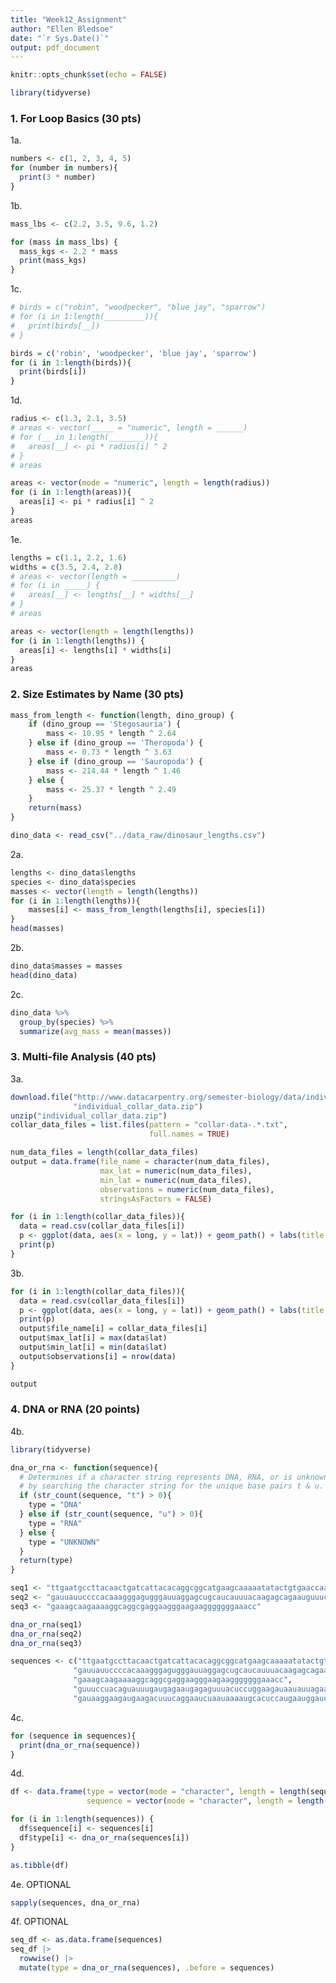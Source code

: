```yaml
---
title: "Week12_Assignment"
author: "Ellen Bledsoe"
date: "`r Sys.Date()`"
output: pdf_document
---
```


```r
knitr::opts_chunk$set(echo = FALSE)
```


```r
library(tidyverse)
```

### 1. For Loop Basics (30 pts)

1a.

```r
numbers <- c(1, 2, 3, 4, 5)
for (number in numbers){
  print(3 * number)
}

```

1b.

```r
mass_lbs <- c(2.2, 3.5, 9.6, 1.2)
```

```r
for (mass in mass_lbs) {
  mass_kgs <- 2.2 * mass
  print(mass_kgs)
}
```

1c. 

```r
# birds = c("robin", "woodpecker", "blue jay", "sparrow")
# for (i in 1:length(_________)){
#   print(birds[__])
# }
```

```r
birds = c('robin', 'woodpecker', 'blue jay', 'sparrow')
for (i in 1:length(birds)){
  print(birds[i])
}
```

1d. 

```r
radius <- c(1.3, 2.1, 3.5)
# areas <- vector(_____ = "numeric", length = ______)
# for (__ in 1:length(________)){
#   areas[__] <- pi * radius[i] ^ 2
# }
# areas
```

```r
areas <- vector(mode = "numeric", length = length(radius))
for (i in 1:length(areas)){
  areas[i] <- pi * radius[i] ^ 2
}
areas
```

1e. 

```r
lengths = c(1.1, 2.2, 1.6)
widths = c(3.5, 2.4, 2.8)
# areas <- vector(length = __________)
# for (i in _____) {
#   areas[__] <- lengths[__] * widths[__]
# }
# areas
```

```r
areas <- vector(length = length(lengths))
for (i in 1:length(lengths)) {
  areas[i] <- lengths[i] * widths[i]
}
areas
```

### 2. Size Estimates by Name (30 pts)

```r
mass_from_length <- function(length, dino_group) {
    if (dino_group == 'Stegosauria') {
        mass <- 10.95 * length ^ 2.64
    } else if (dino_group == 'Theropoda') {
        mass <- 0.73 * length ^ 3.63
    } else if (dino_group == 'Sauropoda') {
        mass <- 214.44 * length ^ 1.46
    } else {
        mass <- 25.37 * length ^ 2.49
    }
    return(mass)
}

dino_data <- read_csv("../data_raw/dinosaur_lengths.csv")
```

2a.

```r
lengths <- dino_data$lengths
species <- dino_data$species
masses <- vector(length = length(lengths))
for (i in 1:length(lengths)){
    masses[i] <- mass_from_length(lengths[i], species[i])
}
head(masses)
```

2b.

```r
dino_data$masses = masses
head(dino_data)
```

2c.

```r
dino_data %>%
  group_by(species) %>%
  summarize(avg_mass = mean(masses))
```


### 3. Multi-file Analysis (40 pts)

3a. 
```r
download.file("http://www.datacarpentry.org/semester-biology/data/individual_collar_data.zip", 
              "individual_collar_data.zip")
unzip("individual_collar_data.zip")
collar_data_files = list.files(pattern = "collar-data-.*.txt", 
                               full.names = TRUE)

num_data_files = length(collar_data_files)
output = data.frame(file_name = character(num_data_files),
                    max_lat = numeric(num_data_files),
                    min_lat = numeric(num_data_files),
                    observations = numeric(num_data_files),
                    stringsAsFactors = FALSE)

for (i in 1:length(collar_data_files)){
  data = read.csv(collar_data_files[i])
  p <- ggplot(data, aes(x = long, y = lat)) + geom_path() + labs(title = collar_data_files[i])
  print(p)
}

```

3b. 
```r
for (i in 1:length(collar_data_files)){
  data = read.csv(collar_data_files[i])
  p <- ggplot(data, aes(x = long, y = lat)) + geom_path() + labs(title = collar_data_files[i])
  print(p)
  output$file_name[i] = collar_data_files[i]
  output$max_lat[i] = max(data$lat)
  output$min_lat[i] = min(data$lat)
  output$observations[i] = nrow(data)
}

output
```

### 4. DNA or RNA (20 points)

4b. 
```r
library(tidyverse)

dna_or_rna <- function(sequence){
  # Determines if a character string represents DNA, RNA, or is unknown
  # by searching the character string for the unique base pairs t & u.
  if (str_count(sequence, "t") > 0){
    type = "DNA"
  } else if (str_count(sequence, "u") > 0){
    type = "RNA"
  } else {
    type = "UNKNOWN"
  }
  return(type)
}

seq1 <- "ttgaatgccttacaactgatcattacacaggcggcatgaagcaaaaatatactgtgaaccaatgcaggcg"
seq2 <- "gauuauuccccacaaagggagugggauuaggagcugcaucauuuacaagagcagaauguuucaaaugcau"
seq3 <- "gaaagcaagaaaaggcaggcgaggaagggaagaagggggggaaacc"

dna_or_rna(seq1)
dna_or_rna(seq2)
dna_or_rna(seq3)
```

```r
sequences <- c("ttgaatgccttacaactgatcattacacaggcggcatgaagcaaaaatatactgtgaaccaatgcaggcg",
              "gauuauuccccacaaagggagugggauuaggagcugcaucauuuacaagagcagaauguuucaaaugcau",
              "gaaagcaagaaaaggcaggcgaggaagggaagaagggggggaaacc",
              "guuuccuacaguauuugaugagaaugagaguuuacuccuggaagauaauauuagaauguuuacaacugcaccugaucagguggauaaggaagaugaagacu",
              "gauaaggaagaugaagacuuucaggaaucuaauaaaaugcacuccaugaauggauucauguaugggaaucagccggguc")
```

4c.

```r
for (sequence in sequences){
  print(dna_or_rna(sequence))
}
```


4d.
```r
df <- data.frame(type = vector(mode = "character", length = length(sequences)),
                 sequence = vector(mode = "character", length = length(sequences)))

for (i in 1:length(sequences)) {
  df$sequence[i] <- sequences[i]
  df$type[i] <- dna_or_rna(sequences[i])
}

as.tibble(df)
```


4e. OPTIONAL

```r
sapply(sequences, dna_or_rna)
```

4f. OPTIONAL

```r
seq_df <- as.data.frame(sequences)
seq_df |> 
  rowwise() |> 
  mutate(type = dna_or_rna(sequences), .before = sequences)
```

